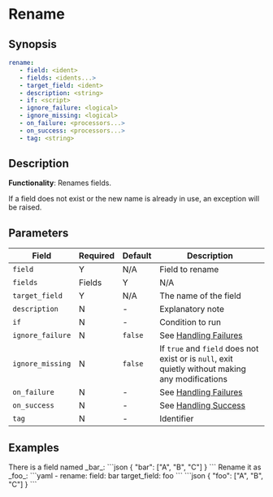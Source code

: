 # Rename

## Synopsis

```yaml {2-4}
rename:
   - field: <ident>
   - fields: <idents...>
   - target_field: <ident>
   - description: <string>
   - if: <script>
   - ignore_failure: <logical>
   - ignore_missing: <logical>
   - on_failure: <processors...>
   - on_success: <processors...>
   - tag: <string>
```

## Description

**Functionality**: Renames fields.

If a field does not exist or the new name is already in use, an exception will be raised.

## Parameters

|Field|Required|Default|Description|
|---|---|---|---|
|`field`|Y|N/A|Field to rename|
|`fields`|Fields|Y|N/A|The list of fields to rename|
|`target_field`|Y|N/A|The name of the field|
|`description`|N|-|Explanatory note|
|`if`|N|-|Condition to run|
|`ignore_failure`|N|`false`|See [Handling Failures](../handling-failures.mdx)|
|`ignore_missing`|N|`false`|If `true` and `field` does not exist or is `null`, exit quietly without making any modifications|
|`on_failure`|N|-|See [Handling Failures](../handling-failures.mdx)|
|`on_success`|N|-|See [Handling Success](../handling-success.mdx)|
|`tag`|N|-|Identifier|

## Examples

<ExampleTable>
   <Description>
      There is a field named _bar_:
   </Description>
   <SampleCode>
   ```json
   {
      "bar": ["A", "B", "C"]
   }
   ```
   </SampleCode>

   <Description>
      Rename it as _foo_:
   </Description>
   <SampleCode>
      ```yaml
      - rename:
         field: bar
         target_field: foo
      ```
      ```json
      {
         "foo": ["A", "B", "C"]
      }
      ```
   </SampleCode>
</ExampleTable>
